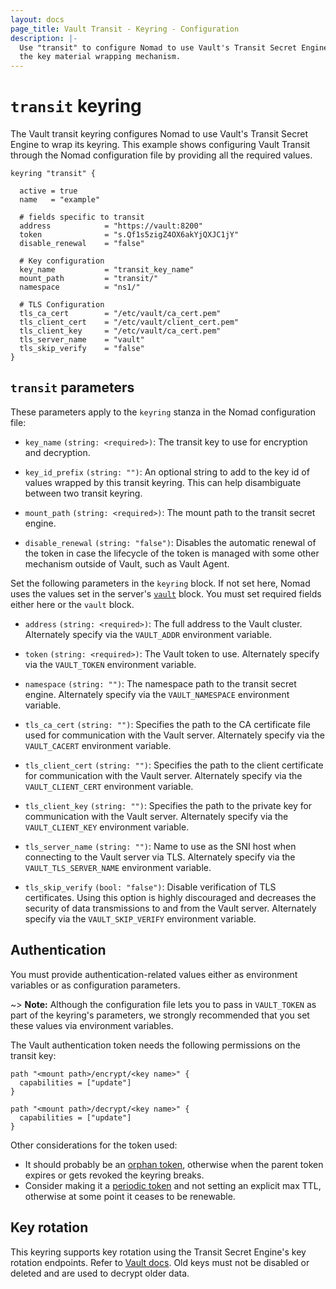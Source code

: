 ```yaml
---
layout: docs
page_title: Vault Transit - Keyring - Configuration
description: |-
  Use "transit" to configure Nomad to use Vault's Transit Secret Engine as
  the key material wrapping mechanism.
---
```


# `transit` keyring

The Vault transit keyring configures Nomad to use Vault's Transit Secret Engine
to wrap its keyring. This example shows configuring Vault Transit through the
Nomad configuration file by providing all the required values.

```hcl
keyring "transit" {

  active = true
  name   = "example"

  # fields specific to transit
  address            = "https://vault:8200"
  token              = "s.Qf1s5zigZ4OX6akYjQXJC1jY"
  disable_renewal    = "false"

  # Key configuration
  key_name           = "transit_key_name"
  mount_path         = "transit/"
  namespace          = "ns1/"

  # TLS Configuration
  tls_ca_cert        = "/etc/vault/ca_cert.pem"
  tls_client_cert    = "/etc/vault/client_cert.pem"
  tls_client_key     = "/etc/vault/ca_cert.pem"
  tls_server_name    = "vault"
  tls_skip_verify    = "false"
}
```

## `transit` parameters

These parameters apply to the `keyring` stanza in the Nomad configuration file:

- `key_name` `(string: <required>)`: The transit key to use for encryption and
  decryption.

- `key_id_prefix` `(string: "")`: An optional string to add to the key id of
  values wrapped by this transit keyring. This can help disambiguate between two
  transit keyring.

- `mount_path` `(string: <required>)`: The mount path to the transit secret
  engine.

- `disable_renewal` `(string: "false")`: Disables the automatic renewal of the
  token in case the lifecycle of the token is managed with some other mechanism
  outside of Vault, such as Vault Agent.

Set the following parameters in the `keyring` block. If not set here, Nomad uses
the values set in the server's [`vault`][vault_config] block. You must set
required fields either here or the `vault` block.

- `address` `(string: <required>)`: The full address to the Vault cluster.
  Alternately specify via the `VAULT_ADDR` environment variable.

- `token` `(string: <required>)`: The Vault token to use. Alternately specify
  via the `VAULT_TOKEN` environment variable.

- `namespace` `(string: "")`: The namespace path to the transit secret engine.
   Alternately specify via the `VAULT_NAMESPACE` environment variable.

- `tls_ca_cert` `(string: "")`: Specifies the path to the CA certificate file
  used for communication with the Vault server. Alternately specify via the
  `VAULT_CACERT` environment variable.

- `tls_client_cert` `(string: "")`: Specifies the path to the client certificate
  for communication with the Vault server. Alternately specify via the
  `VAULT_CLIENT_CERT` environment variable.

- `tls_client_key` `(string: "")`: Specifies the path to the private key for
  communication with the Vault server. Alternately specify via the
  `VAULT_CLIENT_KEY` environment variable.

- `tls_server_name` `(string: "")`: Name to use as the SNI host when connecting
  to the Vault server via TLS. Alternately specify via the
  `VAULT_TLS_SERVER_NAME` environment variable.

- `tls_skip_verify` `(bool: "false")`: Disable verification of TLS certificates.
  Using this option is highly discouraged and decreases the security of data
  transmissions to and from the Vault server. Alternately specify via the
  `VAULT_SKIP_VERIFY` environment variable.

## Authentication

You must provide authentication-related values either as environment variables
or as configuration parameters.

~> **Note:** Although the configuration file lets you to pass in `VAULT_TOKEN`
as part of the keyring's parameters, we strongly recommended that you set these
values via environment variables.

The Vault authentication token needs the following permissions on the transit
key:

```hcl
path "<mount path>/encrypt/<key name>" {
  capabilities = ["update"]
}

path "<mount path>/decrypt/<key name>" {
  capabilities = ["update"]
}
```

Other considerations for the token used:
* It should probably be an [orphan token][], otherwise when the parent token
  expires or gets revoked the keyring breaks.
* Consider making it a [periodic token][] and not setting an explicit max TTL,
  otherwise at some point it ceases to be renewable.

## Key rotation

This keyring supports key rotation using the Transit Secret Engine's key
rotation endpoints. Refer to [Vault docs][rotate_doc]. Old keys must not be
disabled or deleted and are used to decrypt older data.

[orphan token]: /vault/docs/concepts/tokens#token-hierarchies-and-orphan-tokens
[periodic token]: /vault/docs/concepts/tokens#periodic-tokens
[rotate_doc]: /vault/api-docs/secret/transit#rotate-key
[vault_config]: https://developer.hashicorp.com/nomad/docs/configuration/vault
